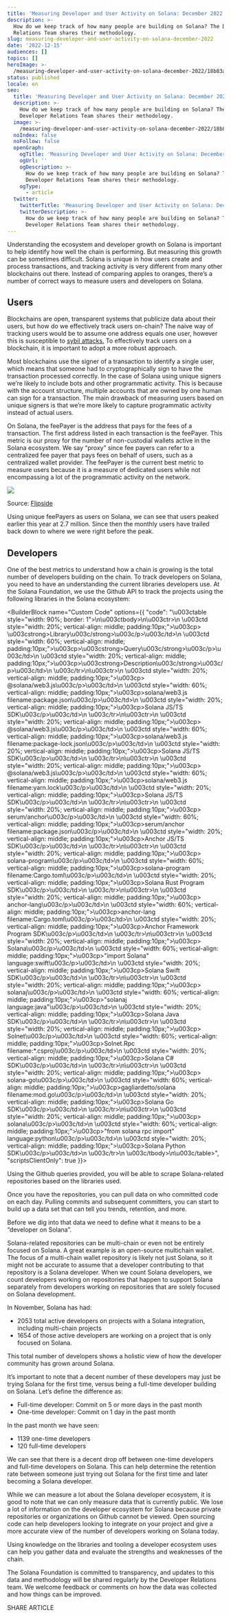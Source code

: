 ```yaml
---
title: 'Measuring Developer and User Activity on Solana: December 2022'
description: >-
  How do we keep track of how many people are building on Solana? The Developer
  Relations Team shares their methodology.
slug: measuring-developer-and-user-activity-on-solana-december-2022
date: '2022-12-15'
audiences: []
topics: []
heroImage: >-
  /measuring-developer-and-user-activity-on-solana-december-2022/18b83abba92849cda1c744a488cffa97.png
status: published
locale: en
seo:
  title: 'Measuring Developer and User Activity on Solana: December 2022'
  description: >-
    How do we keep track of how many people are building on Solana? The
    Developer Relations Team shares their methodology.
  image: >-
    /measuring-developer-and-user-activity-on-solana-december-2022/18b83abba92849cda1c744a488cffa97.png
  noIndex: false
  noFollow: false
  openGraph:
    ogTitle: 'Measuring Developer and User Activity on Solana: December 2022'
    ogUrl: ''
    ogDescription: >-
      How do we keep track of how many people are building on Solana? The
      Developer Relations Team shares their methodology.
    ogType:
      - article
  twitter:
    twitterTitle: 'Measuring Developer and User Activity on Solana: December 2022'
    twitterDescription: >-
      How do we keep track of how many people are building on Solana? The
      Developer Relations Team shares their methodology.
---
```


Understanding the ecosystem and developer growth on Solana is important to help identify how well the chain is performing. But measuring this growth can be sometimes difficult. Solana is unique in how users create and process transactions, and tracking activity is very different from many other blockchains out there. Instead of comparing apples to oranges, there’s a number of correct ways to measure users and developers on Solana.

## **Users**

Blockchains are open, transparent systems that publicize data about their users, but how do we effectively track users on-chain? The naive way of tracking users would be to assume one address equals one user, however this is susceptible to [sybil attacks.](https://academy.binance.com/en/articles/sybil-attacks-explained?ref=solana.ghost.io) To effectively track users on a blockchain, it is important to adopt a more robust approach.

Most blockchains use the signer of a transaction to identify a single user, which means that someone had to cryptographically sign to have the transaction processed correctly. In the case of Solana using unique signers we’re likely to include bots and other programmatic activity. This is because with the account structure, multiple accounts that are owned by one human can sign for a transaction. The main drawback of measuring users based on unique signers is that we’re more likely to capture programmatic activity instead of actual users.

On Solana, the feePayer is the address that pays for the fees of a transaction. The first address listed in each transaction is the feePayer. This metric is our proxy for the number of non-custodial wallets active in the Solana ecosystem. We say “proxy” since fee payers can refer to a centralized fee payer that pays fees on behalf of users, such as a centralized wallet provider. The feePayer is the current best metric to measure users because it is a measure of dedicated users while not encompassing a lot of the programmatic activity on the network.

![](/measuring-developer-and-user-activity-on-solana-december-2022/image-1.jpg)

Source: [Flipside](https://app.flipsidecrypto.com/dashboard/solana-foundation-key-metrics-4eCaQh?ref=solana.ghost.io)

Using unique feePayers as users on Solana, we can see that users peaked earlier this year at 2.7 million. Since then the monthly users have trailed back down to where we were right before the peak.

## **Developers**

One of the best metrics to understand how a chain is growing is the total number of developers building on the chain. To track developers on Solana, you need to have an understanding the current libraries developers use. At the Solana Foundation, we use the Github API to track the projects using the following libraries in the Solana ecosystem:

<BuilderBlock name="Custom Code" options={{
  "code": "\u003ctable style=\"width: 90%; border: 1\">\n\u003ctbody>\n\u003ctr>\n    \u003ctd style=\"width: 20%; vertical-align: middle; padding:10px;\">\u003cp> \u003cstrong>Library\u003c/strong>\u003c/p>\u003c/td>\n    \u003ctd style=\"width: 60%; vertical-align: middle; padding:10px;\">\u003cp>\u003cstrong>Query\u003c/strong>\u003c/p>\u003c/td>\n    \u003ctd style=\"width: 20%; vertical-align: middle; padding:10px;\">\u003cp>\u003cstrong>Description\u003c/strong>\u003c/p>\u003c/td>\n    \u003c/tr>\n\u003ctr>\n    \u003ctd style=\"width: 20%; vertical-align: middle; padding:10px;\">\u003cp> @solana/web3.js\u003c/p>\u003c/td>\n    \u003ctd style=\"width: 60%; vertical-align: middle; padding:10px;\">\u003cp>solana/web3.js filename:package.json\u003c/p>\u003c/td>\n    \u003ctd style=\"width: 20%; vertical-align: middle; padding:10px;\">\u003cp>Solana JS/TS SDK\u003c/p>\u003c/td>\n    \u003c/tr>\n\u003ctr>\n    \u003ctd style=\"width: 20%; vertical-align: middle; padding:10px;\">\u003cp> @solana/web3.js\u003c/p>\u003c/td>\n    \u003ctd style=\"width: 60%; vertical-align: middle; padding:10px;\">\u003cp>solana/web3.js filename:package-lock.json\u003c/p>\u003c/td>\n    \u003ctd style=\"width: 20%; vertical-align: middle; padding:10px;\">\u003cp>Solana JS/TS SDK\u003c/p>\u003c/td>\n    \u003c/tr>\n\u003ctr>\n    \u003ctd style=\"width: 20%; vertical-align: middle; padding:10px;\">\u003cp> @solana/web3.js\u003c/p>\u003c/td>\n    \u003ctd style=\"width: 60%; vertical-align: middle; padding:10px;\">\u003cp>solana/web3.js filename:yarn.lock\u003c/p>\u003c/td>\n    \u003ctd style=\"width: 20%; vertical-align: middle; padding:10px;\">\u003cp>Solana JS/TS SDK\u003c/p>\u003c/td>\n    \u003c/tr>\n\u003ctr>\n    \u003ctd style=\"width: 20%; vertical-align: middle; padding:10px;\">\u003cp> serum/anchor\u003c/p>\u003c/td>\n    \u003ctd style=\"width: 60%; vertical-align: middle; padding:10px;\">\u003cp>serum/anchor filename:package.json\u003c/p>\u003c/td>\n    \u003ctd style=\"width: 20%; vertical-align: middle; padding:10px;\">\u003cp>Anchor JS/TS SDK\u003c/p>\u003c/td>\n    \u003c/tr>\n\u003ctr>\n    \u003ctd style=\"width: 20%; vertical-align: middle; padding:10px;\">\u003cp> solana-program\u003c/p>\u003c/td>\n    \u003ctd style=\"width: 60%; vertical-align: middle; padding:10px;\">\u003cp>solana-program filename:Cargo.toml\u003c/p>\u003c/td>\n    \u003ctd style=\"width: 20%; vertical-align: middle; padding:10px;\">\u003cp>Solana Rust Program SDK\u003c/p>\u003c/td>\n    \u003c/tr>\n\u003ctr>\n    \u003ctd style=\"width: 20%; vertical-align: middle; padding:10px;\">\u003cp> anchor-lang\u003c/p>\u003c/td>\n    \u003ctd style=\"width: 60%; vertical-align: middle; padding:10px;\">\u003cp>anchor-lang filename:Cargo.toml\u003c/p>\u003c/td>\n    \u003ctd style=\"width: 20%; vertical-align: middle; padding:10px;\">\u003cp>Anchor Framework Program SDK\u003c/p>\u003c/td>\n    \u003c/tr>\n\u003ctr>\n    \u003ctd style=\"width: 20%; vertical-align: middle; padding:10px;\">\u003cp> Solana\u003c/p>\u003c/td>\n    \u003ctd style=\"width: 60%; vertical-align: middle; padding:10px;\">\u003cp>\"import Solana\" language:swift\u003c/p>\u003c/td>\n    \u003ctd style=\"width: 20%; vertical-align: middle; padding:10px;\">\u003cp>Solana Swift SDK\u003c/p>\u003c/td>\n    \u003c/tr>\n\u003ctr>\n    \u003ctd style=\"width: 20%; vertical-align: middle; padding:10px;\">\u003cp> solanaj\u003c/p>\u003c/td>\n    \u003ctd style=\"width: 60%; vertical-align: middle; padding:10px;\">\u003cp>\"solanaj language:java\"\u003c/p>\u003c/td>\n    \u003ctd style=\"width: 20%; vertical-align: middle; padding:10px;\">\u003cp>Solana Java SDK\u003c/p>\u003c/td>\n    \u003c/tr>\n\u003ctr>\n    \u003ctd style=\"width: 20%; vertical-align: middle; padding:10px;\">\u003cp> Solnet\u003c/p>\u003c/td>\n    \u003ctd style=\"width: 60%; vertical-align: middle; padding:10px;\">\u003cp>Solnet.Rpc filename:*.csproj\u003c/p>\u003c/td>\n    \u003ctd style=\"width: 20%; vertical-align: middle; padding:10px;\">\u003cp>Solana C# SDK\u003c/p>\u003c/td>\n    \u003c/tr>\n\u003ctr>\n    \u003ctd style=\"width: 20%; vertical-align: middle; padding:10px;\">\u003cp> solana-go\u003c/p>\u003c/td>\n    \u003ctd style=\"width: 60%; vertical-align: middle; padding:10px;\">\u003cp>gagliardetto/solana filename:mod.go\u003c/p>\u003c/td>\n    \u003ctd style=\"width: 20%; vertical-align: middle; padding:10px;\">\u003cp>Solana Go SDK\u003c/p>\u003c/td>\n    \u003c/tr>\n\u003ctr>\n    \u003ctd style=\"width: 20%; vertical-align: middle; padding:10px;\">\u003cp> solana\u003c/p>\u003c/td>\n    \u003ctd style=\"width: 60%; vertical-align: middle; padding:10px;\">\u003cp>\"from solana rpc import\" language:python\u003c/p>\u003c/td>\n    \u003ctd style=\"width: 20%; vertical-align: middle; padding:10px;\">\u003cp>Solana Python SDK\u003c/p>\u003c/td>\n    \u003c/tr>\n    \u003c/tbody>\n\u003c/table>",
  "scriptsClientOnly": true
}}>

</BuilderBlock>

Using the Github queries provided, you will be able to scrape Solana-related repositories based on the libraries used.

Once you have the repositories, you can pull data on who committed code on each day. Pulling commits and subsequent committers, you can start to build up a data set that can tell you trends, retention, and more.

Before we dig into that data we need to define what it means to be a “developer on Solana”.

Solana-related repositories can be multi-chain or even not be entirely focused on Solana. A great example is an open-source multichain wallet. The focus of a multi-chain wallet repository is likely not just Solana, so it might not be accurate to assume that a developer contributing to that repository is a Solana developer. When we count Solana developers, we count developers working on repositories that happen to support Solana separately from developers working on repositories that are solely focused on Solana development.

In November, Solana has had:

-   2053 total active developers on projects with a Solana integration, including multi-chain projects
-   1654 of those active developers are working on a project that is only focused on Solana.

This total number of developers shows a holistic view of how the developer community has grown around Solana.

It’s important to note that a decent number of these developers may just be trying Solana for the first time, versus being a full-time developer building on Solana. Let’s define the difference as:

-   Full-time developer: Commit on 5 or more days in the past month
-   One-time developer: Commit on 1 day in the past month

In the past month we have seen:

-   1139 one-time developers
-   120 full-time developers

We can see that there is a decent drop off between one-time developers and full-time developers on Solana. This can help determine the retention rate between someone just trying out Solana for the first time and later becoming a Solana developer.

While we can measure a lot about the Solana developer ecosystem, it is good to note that we can only measure data that is currently public. We lose a lot of information on the developer ecosystem for Solana because private repositories or organizations on Github cannot be viewed. Open sourcing code can help developers looking to integrate on your project and give a more accurate view of the number of developers working on Solana today.

Using knowledge on the libraries and tooling a developer ecosystem uses can help you gather data and evaluate the strengths and weaknesses of the chain.

The Solana Foundation is committed to transparency, and updates to this data and methodology will be shared regularly by the Developer Relations team. We welcome feedback or comments on how the data was collected and how things can be improved.

SHARE ARTICLE
